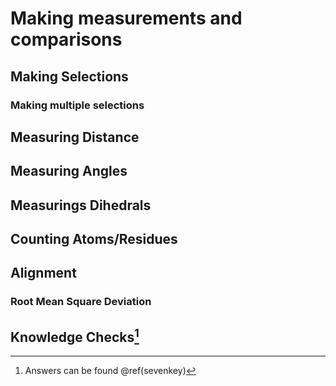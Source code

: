 # Making measurements and comparisons

## Making Selections {#select}

### Making multiple selections

## Measuring Distance {#measure}

## Measuring Angles {#mangle}

## Measurings Dihedrals {#dihedral}

## Counting Atoms/Residues {#count}

## Alignment {#align}

### Root Mean Square Deviation {#rmsd}

## Knowledge Checks^[Answers can be found \@ref(sevenkey)]